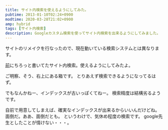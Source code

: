 ```yaml
---
title: サイト内検索を使えるようにしてみた。
pubtime: 2013-01-10T02:24+0900
modtime: 2020-03-28T21:02+0900
amp: hybrid
tags: [サイト内検索]
description: Googleカスタム検索を使ってサイト内検索を出来るようにしてみました。
---
```


<PS date="2020-03-28T21:02+0900">

サイトのリメイクを行なったので、現在動いている検索システムとは異なります。

</PS>

[前](/blog/2012/12/star-updated)にちろっと書いてたサイト内検索。使えるようにしてみたよ。

ご明察、そう、右上にある箱です。
とりあえず検索できるようになってるはず。

でもなんかねー、インデックスが古いっぽくてねー。
検索精度は結構劣るようです。

自前で用意してしまえば、確実なインデックスが出来るからいいんだけどね。
面倒だ。ああ、面倒だとも。
というわけで、気休め程度の検索です。
google先生としたことが情けない・・・。
